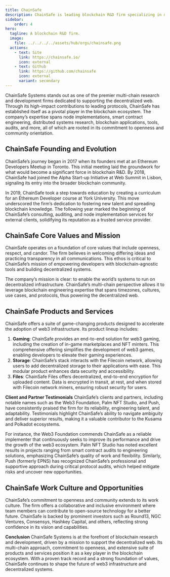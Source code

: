 ```yaml
---
title: ChainSafe
description: ChainSafe is leading blockchain R&D firm specializing in multi-chain solutions, web3 gaming, and decentralized storage for a robust web3 ecosystem.
sidebar:
    order: 4
hero:
  tagline: A blockchain R&D firm.
  image: 
    file: ../../../../assets/hub/orgs/chainsafe.png
  actions:
    - text: Site
      link: https://chainsafe.io/
      icon: external
    - text: Github
      link: https://github.com/chainsafe
      icon: external
      variant: secondary
---
```


ChainSafe Systems stands out as one of the premier multi-chain research and development firms dedicated to supporting the decentralized web. Through its high-impact contributions to leading protocols, ChainSafe has established itself as a pivotal player in the blockchain ecosystem. The company’s expertise spans node implementations, smart contract engineering, distributed systems research, blockchain applications, tools, audits, and more, all of which are rooted in its commitment to openness and community orientation.

## ChainSafe Founding and Evolution
ChainSafe’s journey began in 2017 when its founders met at an Ethereum Developers Meetup in Toronto. This initial meeting laid the groundwork for what would become a significant force in blockchain R&amp;D. By 2018, ChainSafe had joined the Alpha Start-up Initiative at Web Summit in Lisbon, signaling its entry into the broader blockchain community.

In 2019, ChainSafe took a step towards education by creating a curriculum for an Ethereum Developer course at York University. This move underscored the firm’s dedication to fostering new talent and spreading blockchain knowledge. The following year marked the beginning of ChainSafe’s consulting, auditing, and node implementation services for external clients, solidifying its reputation as a trusted service provider.

## ChainSafe Core Values and Mission
ChainSafe operates on a foundation of core values that include openness, respect, and candor. The firm believes in welcoming differing ideas and practicing transparency in all communications. This ethos is critical to ChainSafe’s mission of empowering developers with blockchain-agnostic tools and building decentralized systems.

The company’s mission is clear: to enable the world’s systems to run on decentralized infrastructure. ChainSafe’s multi-chain perspective allows it to leverage blockchain engineering expertise that spans timezones, cultures, use cases, and protocols, thus powering the decentralized web.

## ChainSafe Products and Services
ChainSafe offers a suite of game-changing products designed to accelerate the adoption of web3 infrastructure. Its product lineup includes:
1. **Gaming**: ChainSafe provides an end-to-end solution for web3 gaming, including the creation of in-game marketplaces and NFT minters. This comprehensive offering simplifies the development of web3 games, enabling developers to elevate their gaming experiences.
2. **Storage**: ChainSafe’s stack interacts with the Filecoin network, allowing users to add decentralized storage to their applications with ease. This modular product enhances data security and accessibility.
3. **Files**: ChainSafe Files offers decentralized, end-to-end encryption for uploaded content. Data is encrypted in transit, at rest, and when stored with Filecoin network miners, ensuring robust security for users.

**Client and Partner Testimonials**
ChainSafe’s clients and partners, including notable names such as the Web3 Foundation, Palm NFT Studio, and Push, have consistently praised the firm for its reliability, engineering talent, and adaptability. Testimonials highlight ChainSafe’s ability to navigate ambiguity and deliver superior results, making it a valuable contributor to the Kusama and Polkadot ecosystems.

For instance, the Web3 Foundation commends ChainSafe as a reliable implementer that continuously seeks to improve its performance and drive the growth of the web3 ecosystem. Palm NFT Studio has noted excellent results in projects ranging from smart contract audits to engineering solutions, emphasizing ChainSafe’s quality of work and flexibility. Similarly, Push (formerly EPNS) has recognized ChainSafe’s professional and supportive approach during critical protocol audits, which helped mitigate risks and uncover new opportunities.

## ChainSafe Work Culture and Opportunities
ChainSafe’s commitment to openness and community extends to its work culture. The firm offers a collaborative and inclusive environment where team members can contribute to open-source technology for a better future. ChainSafe is backed by prominent investors such as Round13, NGC Ventures, Consensys, Hashkey Capital, and others, reflecting strong confidence in its vision and capabilities.

**Conclusion**
ChainSafe Systems is at the forefront of blockchain research and development, driven by a mission to support the decentralized web. Its multi-chain approach, commitment to openness, and extensive suite of products and services position it as a key player in the blockchain ecosystem. With a proven track record and a strong foundation of values, ChainSafe continues to shape the future of web3 infrastructure and decentralized systems.
